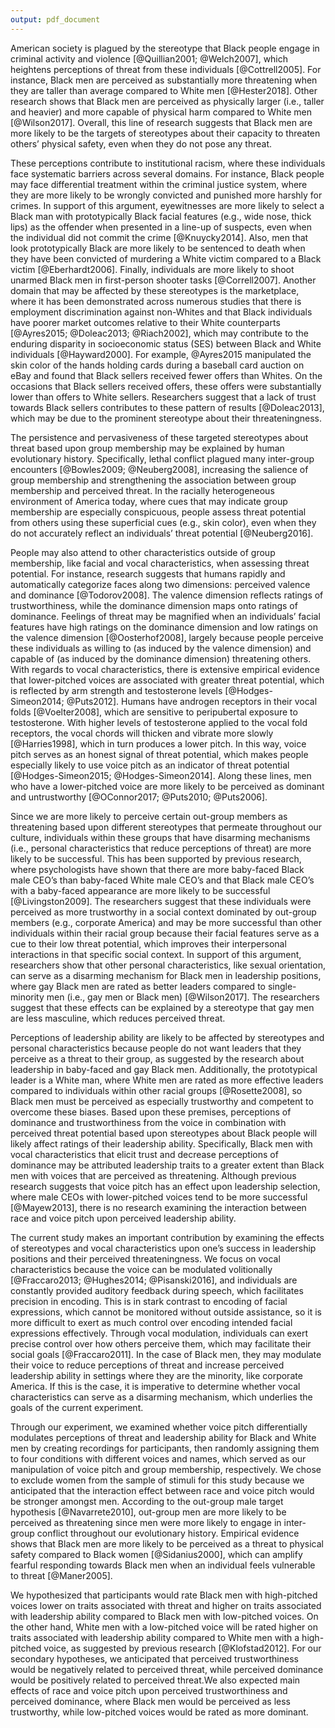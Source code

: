 ```yaml
---
output: pdf_document
---
```


American society is plagued by the stereotype that Black people engage in criminal activity and violence [@Quillian2001; @Welch2007], which heightens perceptions of threat from these individuals [@Cottrell2005]. For instance, Black men are perceived as substantially more threatening when they are taller than average compared to White men [@Hester2018]. Other research shows that Black men are perceived as physically larger (i.e., taller and heavier) and more capable of physical harm compared to White men [@Wilson2017]. Overall, this line of research suggests that Black men are more likely to be the targets of stereotypes about their capacity to threaten others' physical safety, even when they do not pose any threat.

These perceptions contribute to institutional racism, where these individuals face systematic barriers across several domains. For instance, Black people may face differential treatment within the criminal justice system, where they are more likely to be wrongly convicted and punished more harshly for crimes. In support of this argument, eyewitnesses are more likely to select a Black man with prototypically Black facial features (e.g., wide nose, thick lips) as the offender when presented in a line-up of suspects, even when the individual did not commit the crime [@Knuycky2014]. Also, men that look prototypically Black are more likely to be sentenced to death when they have been convicted of murdering a White victim compared to a Black victim [@Eberhardt2006]. Finally, individuals are more likely to shoot unarmed Black men in first-person shooter tasks [@Correll2007]. Another domain that may be affected by these stereotypes is the marketplace, where it has been demonstrated across numerous studies that there is employment discrimination against non-Whites and that Black individuals have poorer market outcomes relative to their White counterparts [@Ayres2015; @Doleac2013; @Riach2002], which may contribute to the enduring disparity in socioeconomic status (SES) between Black and White individuals [@Hayward2000]. For example, @Ayres2015 manipulated the skin color of the hands holding cards during a baseball card auction on eBay and found that Black sellers received fewer offers than Whites. On the occasions that Black sellers received offers, these offers were substantially lower than offers to White sellers. Researchers suggest that a lack of trust towards Black sellers contributes to these pattern of results [@Doleac2013], which may be due to the prominent stereotype about their threateningness.

The persistence and pervasiveness of these targeted stereotypes about threat based upon group membership may be explained by human evolutionary history. Specifically, lethal conflict plagued many inter-group encounters [@Bowles2009; @Neuberg2008], increasing the salience of group membership and strengthening the association between group membership and perceived threat. In the racially heterogeneous environment of America today, where cues that may indicate group membership are especially conspicuous, people assess threat potential from others using these superficial cues (e.g., skin color), even when they do not accurately reflect an individuals' threat potential [@Neuberg2016].

People may also attend to other characteristics outside of group membership, like facial and vocal characteristics, when assessing threat potential. For instance, research suggests that humans rapidly and automatically categorize faces along two dimensions: perceived valence and dominance [@Todorov2008]. The valence dimension reflects ratings of trustworthiness, while the dominance dimension maps onto ratings of dominance. Feelings of threat may be magnified when an individuals' facial features have high ratings on the dominance dimension and low ratings on the valence dimension [@Oosterhof2008], largely because people perceive these individuals as willing to (as induced by the valence dimension) and capable of (as induced by the dominance dimension) threatening others. With regards to vocal characteristics, there is extensive empirical evidence that lower-pitched voices are associated with greater threat potential, which is reflected by arm strength and testosterone levels [@Hodges-Simeon2014; @Puts2012]. Humans have androgen receptors in their vocal folds [@Voelter2008], which are sensitive to peripubertal exposure to testosterone. With higher levels of testosterone applied to the vocal fold receptors, the vocal chords will thicken and vibrate more slowly [@Harries1998], which in turn produces a lower pitch. In this way, voice pitch serves as an honest signal of threat potential, which makes people especially likely to use voice pitch as an indicator of threat potential [@Hodges-Simeon2015; @Hodges-Simeon2014]. Along these lines, men who have a lower-pitched voice are more likely to be perceived as dominant and untrustworthy [@OConnor2017; @Puts2010; @Puts2006].

Since we are more likely to perceive certain out-group members as threatening based upon different stereotypes that permeate throughout our culture, individuals within these groups that have disarming mechanisms (i.e., personal characteristics that reduce perceptions of threat) are more likely to be successful. This has been supported by previous research, where psychologists have shown that there are more baby-faced Black male CEO's than baby-faced White male CEO's and that Black male CEO's with a baby-faced appearance are more likely to be successful [@Livingston2009]. The researchers suggest that these individuals were perceived as more trustworthy in a social context dominated by out-group members (e.g., corporate America) and may be more successful than other individuals within their racial group because their facial features serve as a cue to their low threat potential, which improves their interpersonal interactions in that specific social context. In support of this argument, researchers show that other personal characteristics, like sexual orientation, can serve as a disarming mechanism for Black men in leadership positions, where gay Black men are rated as better leaders compared to single-minority men (i.e., gay men or Black men) [@Wilson2017]. The researchers suggest that these effects can be explained by a stereotype that gay men are less masculine, which reduces perceived threat.

Perceptions of leadership ability are likely to be affected by stereotypes and personal characteristics because people do not want leaders that they perceive as a threat to their group, as suggested by the research about leadership in baby-faced and gay Black men. Additionally, the prototypical leader is a White man, where White men are rated as more effective leaders compared to individuals within other racial groups [@Rosette2008], so Black men must be perceived as especially trustworthy and competent to overcome these biases. Based upon these premises, perceptions of dominance and trustworthiness from the voice in combination with perceived threat potential based upon stereotypes about Black people will likely affect ratings of their leadership ability. Specifically, Black men with vocal characteristics that elicit trust and decrease perceptions of dominance may be attributed leadership traits to a greater extent than Black men with voices that are perceived as threatening. Although previous research suggests that voice pitch has an effect upon leadership selection, where male CEOs with lower-pitched voices tend to be more successful [@Mayew2013], there is no research examining the interaction between race and voice pitch upon perceived leadership ability.

The current study makes an important contribution by examining the effects of stereotypes and vocal characteristics upon one's success in leadership positions and their perceived threateningness. We focus on vocal characteristics because the voice can be modulated volitionally [@Fraccaro2013; @Hughes2014; @Pisanski2016], and individuals are constantly provided auditory feedback during speech, which facilitates precision in encoding. This is in stark contrast to encoding of facial expressions, which cannot be monitored without outside assistance, so it is more difficult to exert as much control over encoding intended facial expressions effectively. Through vocal modulation, individuals can exert precise control over how others perceive them, which may facilitate their social goals [@Fraccaro2011]. In the case of Black men, they may modulate their voice to reduce perceptions of threat and increase perceived leadership ability in settings where they are the minority, like corporate America. If this is the case, it is imperative to determine whether vocal characteristics can serve as a disarming mechanism, which underlies the goals of the current experiment.

Through our experiment, we examined whether voice pitch differentially modulates perceptions of threat and leadership ability for Black and White men by creating recordings for participants, then randomly assigning them to four conditions with different voices and names, which served as our manipulation of voice pitch and group membership, respectively. We chose to exclude women from the sample of stimuli for this study because we anticipated that the interaction effect between race and voice pitch would be stronger amongst men. According to the out-group male target hypothesis [@Navarrete2010], out-group men are more likely to be perceived as threatening since men were more likely to engage in inter-group conflict throughout our evolutionary history. Empirical evidence shows that Black men are more likely to be perceived as a threat to physical safety compared to Black women [@Sidanius2000], which can amplify fearful responding towards Black men when an individual feels vulnerable to threat [@Maner2005].

We hypothesized that participants would rate Black men with high-pitched voices lower on traits associated with threat and higher on traits associated with leadership ability compared to Black men with low-pitched voices. On the other hand, White men with a low-pitched voice will be rated higher on traits associated with leadership ability compared to White men with a high-pitched voice, as suggested by previous research [@Klofstad2012]. For our secondary hypotheses, we anticipated that perceived trustworthiness would be negatively related to perceived threat, while perceived dominance would be positively related to perceived threat.We also expected main effects of race and voice pitch upon perceived trustworthiness and perceived dominance, where Black men would be perceived as less trustworthy, while low-pitched voices would be rated as more dominant.